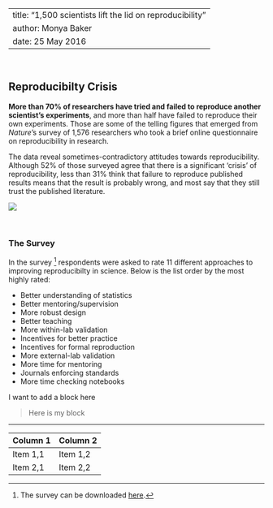 --
title: "1,500 scientists lift the lid on reproducibility"
author:  Monya Baker
date: 25 May 2016
---
\

## Reproducibilty Crisis

**More than 70% of researchers have tried and failed to reproduce another scientist's experiments**, and more than half have failed to reproduce their own experiments. Those are some of the telling figures that emerged from *Nature*'s survey of 1,576 researchers who took a brief online questionnaire on reproducibility in research.

The data reveal sometimes-contradictory attitudes towards reproducibility. Although 52% of those surveyed agree that there is a significant 'crisis' of reproducibility, less than 31% think that failure to reproduce published results means that the result is probably wrong, and most say that they still trust the published literature.

![](img/reproducibility-graphic-online1.jpeg)

\  

### The Survey

In the survey [^1] respondents were asked to rate 11 different approaches to improving reproducibilty in science.  Below is the list order by the most highly rated:

* Better understanding of statistics
* Better mentoring/supervision
* More robust design
* Better teaching
* More within-lab validation
* Incentives for better practice
* Incentives for formal reproduction
* More external-lab validation
* More time for mentoring
* Journals enforcing standards
* More time checking notebooks

[^1]: The survey can be downloaded [here](https://www.nature.com/news/polopoly_fs/7.36741!/file/Reproduciblility%20Questionnaire.doc).

I want to add a block here

>Here is my block


________________________
| Column 1    | Column 2    |
| ----------- | ----------- |
| Item 1,1    | Item 1,2    |
| Item 2,1    | Item 2,2    |